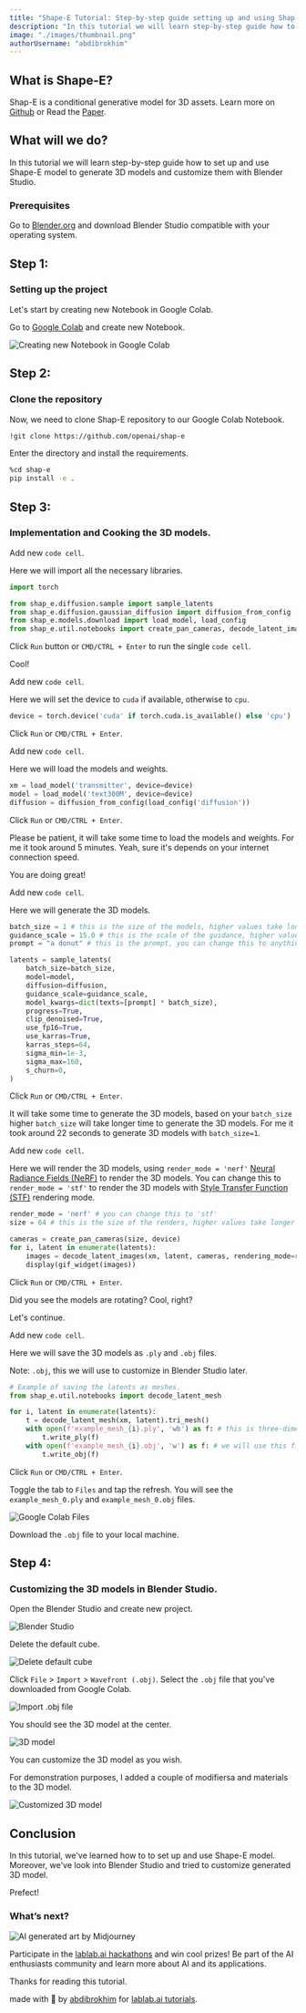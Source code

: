 ```yaml
---
title: "Shape-E Tutorial: Step-by-step guide setting up and using Shap-E model."
description: "In this tutorial we will learn step-by-step guide how to set up and use Shape-E model to generate 3D models and customize them with Blender Studio."
image: "./images/thumbnail.png"
authorUsername: "abdibrokhim"
---
```



## What is Shape-E?
Shap-E is a conditional generative model for 3D assets. Learn more on [Github](https://github.com/openai/shap-e) or Read the [Paper](https://arxiv.org/abs/2305.02463).


## What will we do?
In this tutorial we will learn step-by-step guide how to set up and use Shape-E model to generate 3D models and customize them with Blender Studio.


### Prerequisites
Go to [Blender.org](https://www.blender.org/download/) and download Blender Studio compatible with your operating system.


## Step 1: 
### Setting up the project

Let's start by creating new Notebook in Google Colab.

Go to [Google Colab](https://colab.research.google.com/) and create new Notebook.

<Img src="./images/colabNewNotebook.png" alt="Creating new Notebook in Google Colab" caption="Creating new Notebook in Google Colab"/>


## Step 2: 
### Clone the repository

Now, we need to clone Shap-E repository to our Google Colab Notebook.

```bash
!git clone https://github.com/openai/shap-e
```

Enter the directory and install the requirements.

```bash
%cd shap-e
pip install -e .
```

## Step 3:

### Implementation and Cooking the 3D models.


Add new `code cell`.

Here we will import all the necessary libraries.
    
```python
import torch

from shap_e.diffusion.sample import sample_latents
from shap_e.diffusion.gaussian_diffusion import diffusion_from_config
from shap_e.models.download import load_model, load_config
from shap_e.util.notebooks import create_pan_cameras, decode_latent_images, gif_widget
```

Click `Run` button or `CMD/CTRL + Enter` to run the single `code cell`.

Cool!


Add new `code cell`.

Here we will set the device to `cuda` if available, otherwise to `cpu`.

```python
device = torch.device('cuda' if torch.cuda.is_available() else 'cpu')
```

Click `Run` or `CMD/CTRL + Enter`.


Add new `code cell`.

Here we will load the models and weights. 

```python
xm = load_model('transmitter', device=device) 
model = load_model('text300M', device=device) 
diffusion = diffusion_from_config(load_config('diffusion')) 
```

Click `Run` or `CMD/CTRL + Enter`.

Please be patient, it will take some time to load the models and weights. For me it took around 5 minutes. Yeah, sure it's depends on your internet connection speed.

You are doing great!


Add new `code cell`.

Here we will generate the 3D models.

```python
batch_size = 1 # this is the size of the models, higher values take longer to generate.
guidance_scale = 15.0 # this is the scale of the guidance, higher values make the model look more like the prompt.
prompt = "a donut" # this is the prompt, you can change this to anything you want.

latents = sample_latents(
    batch_size=batch_size,
    model=model,
    diffusion=diffusion,
    guidance_scale=guidance_scale,
    model_kwargs=dict(texts=[prompt] * batch_size),
    progress=True,
    clip_denoised=True,
    use_fp16=True,
    use_karras=True,
    karras_steps=64,
    sigma_min=1e-3,
    sigma_max=160,
    s_churn=0,
)
```

Click `Run` or `CMD/CTRL + Enter`.

It will take some time to generate the 3D models, based on your `batch_size` higher `batch_size` will take longer time to generate the 3D models. For me it took around 22 seconds to generate 3D models with `batch_size=1`.


Add new `code cell`.

Here we will render the 3D models, using `render_mode = 'nerf'` [Neural Radiance Fields (NeRF)](https://www.matthewtancik.com/nerf) to render the 3D models. You can change this to `render_mode = 'stf'` to render the 3D models with [Style Transfer Function (STF)](https://www.researchgate.net/publication/227615609_Style_Transfer_Functions_for_Illustrative_Volume_Rendering) rendering mode.

```python
render_mode = 'nerf' # you can change this to 'stf'
size = 64 # this is the size of the renders, higher values take longer to render.

cameras = create_pan_cameras(size, device)
for i, latent in enumerate(latents):
    images = decode_latent_images(xm, latent, cameras, rendering_mode=render_mode)
    display(gif_widget(images))
```

Click `Run` or `CMD/CTRL + Enter`.

Did you see the models are rotating? Cool, right?


Let's continue.


Add new `code cell`.

Here we will save the 3D models as `.ply` and `.obj` files. 

Note: `.obj`, this we will use to customize in Blender Studio later.


```python
# Example of saving the latents as meshes.
from shap_e.util.notebooks import decode_latent_mesh

for i, latent in enumerate(latents):
    t = decode_latent_mesh(xm, latent).tri_mesh()
    with open(f'example_mesh_{i}.ply', 'wb') as f: # this is three-dimensional geometric data of model.
        t.write_ply(f)
    with open(f'example_mesh_{i}.obj', 'w') as f: # we will use this file to customize in Blender Studio later.
        t.write_obj(f)
```

Click `Run` or `CMD/CTRL + Enter`.

Toggle the tab to `Files` and tap the refresh. You will see the `example_mesh_0.ply` and `example_mesh_0.obj` files. 

<Img src="./images/filesView.png" alt="Google Colab Files" caption="Google Colab Files"/>

Download the `.obj` file to your local machine.


## Step 4:

### Customizing the 3D models in Blender Studio.

Open the Blender Studio and create new project.

<Img src="./images/blenderStudio.png" alt="Blender Studio" caption="Blender Studio"/>


Delete the default cube.

<Img src="./images/deleteCube.png" alt="Delete default cube" caption="Delete default cube"/>


Click `File` > `Import` > `Wavefront (.obj)`. Select the `.obj` file that you've downloaded from Google Colab. 

<Img src="./images/importObj.png" alt="Import .obj file" caption="Import .obj file"/>


You should see the 3D model at the center.

<Img src="./images/3dModel.png" alt="3D model" caption="3D model"/>


You can customize the 3D model as you wish.

For demonstration purposes, I added a couple of modifiersa and materials to the 3D model.

<Img src="./images/customized3dModel.png" alt="Customized 3D model" caption="Customized 3D model"/>


## Conclusion

In this tutorial, we've learned how to to set up and use Shape-E model. Moreover, we've look into Blender Studio and tried to customize generated 3D model.

Prefect! 

### What’s next?

<Img src="./images/conclusion.jpg" alt="AI generated art by Midjourney" caption="AI generated art by Midjourney"/>

Participate in the [lablab.ai hackathons](https://lablab.ai/event) and win cool prizes! Be part of the AI enthusiasts community and learn more about AI and its applications.

Thanks for reading this tutorial.

made with 💜 by [abdibrokhim](https://linkedin.com/in/abdibrokhim) for [lablab.ai tutorials](https://lablab.ai/t).

